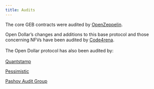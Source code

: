 ```yaml
---
title: Audits
---
```


The core GEB contracts were audited by [OpenZeppelin](https://github.com/reflexer-labs/geb-audits/tree/master/open-zeppelin/core-contracts).

Open Dollar’s changes and additions to this base protocol and those concerning NFVs have been audited by [Code4rena](https://code4rena.com/contests/2023-10-open-dollar).\
\
The Open Dollar protocol has also been audited by:\
\
[Quantstamp](https://certificate.quantstamp.com/full/open-dollar-smart-contract-audit/202828fa-eb09-4d33-beab-c1ebee11ebd1/index.html)

[Pessimistic](https://pessimistic.io/)

[Pashov Audit Group](https://www.pashov.net/)
